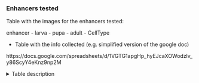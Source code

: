 ### Enhancers tested

Table with the images for the enhancers tested: 

enhancer - larva - pupa - adult - CellType 

+ Table with the info collected (e.g. simplified version of the google doc)

https://docs.google.com/spreadsheets/d/1VGTG1apgHp_hyEJcaXOWodzlv_y86ScyY4eKnz9np2M


<details><summary> Table description</summary>

TODO

</details>

